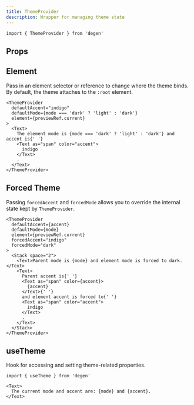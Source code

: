 ```yaml
---
title: ThemeProvider
description: Wrapper for managing theme state
---
```


```tsx
import { ThemeProvider } from 'degen'
```

## Props

<PropsTable sourceLink={sourceLink} types={types} />

## Element

Pass in an element selector or reference to change where the theme binds. By default, the theme attaches to the `:root` element.

```tsx live=true
<ThemeProvider
  defaultAccent="indigo"
  defaultMode={mode === 'dark' ? 'light' : 'dark'}
  element={previewRef.current}
>
  <Text>
    The element mode is {mode === 'dark' ? 'light' : 'dark'} and accent is{' '}
    <Text as="span" color="accent">
      indigo
    </Text>
    .
  </Text>
</ThemeProvider>
```

## Forced Theme

Passing `forcedAccent` and `forcedMode` allows you to override the internal state kept by `ThemeProvider`.

```tsx live=true
<ThemeProvider
  defaultAccent={accent}
  defaultMode={mode}
  element={previewRef.current}
  forcedAccent="indigo"
  forcedMode="dark"
>
  <Stack space="2">
    <Text>Parent mode is {mode} and element mode is forced to dark.</Text>
    <Text>
      Parent accent is{' '}
      <Text as="span" color={accent}>
        {accent}
      </Text>{' '}
      and element accent is forced to{' '}
      <Text as="span" color="accent">
        indigo
      </Text>
      .
    </Text>
  </Stack>
</ThemeProvider>
```

## useTheme

Hook for accessing and setting theme-related properties.

```tsx
import { useTheme } from 'degen'
```

```tsx expand=true live=true
<Text>
  The current mode and accent are: {mode} and {accent}.
</Text>
```
